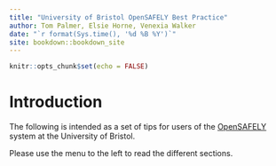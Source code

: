 ```yaml
---
title: "University of Bristol OpenSAFELY Best Practice"
author: Tom Palmer, Elsie Horne, Venexia Walker
date: "`r format(Sys.time(), '%d %B %Y')`"
site: bookdown::bookdown_site
---
```


```r
knitr::opts_chunk$set(echo = FALSE)
```

# Introduction

The following is intended as a set of tips for users of the [OpenSAFELY](https://www.opensafely.org/) system at the University of Bristol.

Please use the menu to the left to read the different sections.
